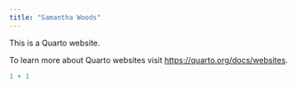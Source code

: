 ```yaml
---
title: "Samantha Woods"
---
```


This is a Quarto website.

To learn more about Quarto websites visit <https://quarto.org/docs/websites>.

```r
1 + 1
```
